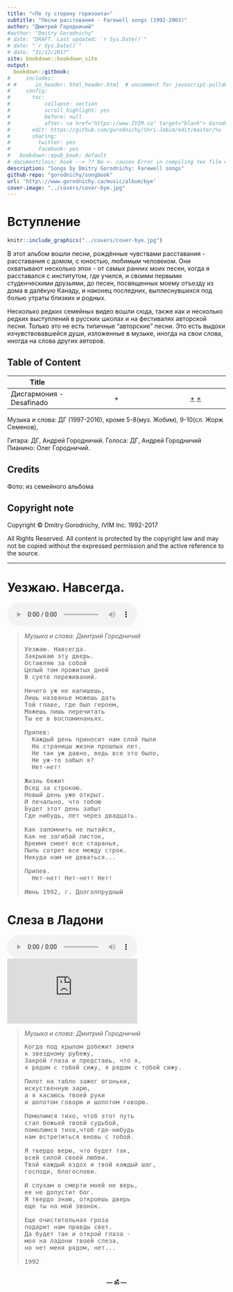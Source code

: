 ```yaml
--- 
title: "«По ту сторону горизонта»"
subtitle: "Песни расстования - Farewеll songs (1992-2003)"
author: "Дмитрий Городничий"
#author: "Dmitry Gorodnichy"
# date: "DRAFT. Last updated: `r Sys.Date()`"
# date: "`r Sys.Date()`"
# date: "31/12/2017"
site: bookdown::bookdown_site
output:
  bookdown::gitbook:
#     includes:
# #      in_header: html_header.html  # uncomment for javascript-pulldowns
#     config:
#       toc:
#           collapse: section
#           scroll_highlight: yes
#           before: null
#           after: <a href="https://www.IVIM.ca" target="blank"> Gorodnichy, IVIM Inc. &copy; 2017 
#       edit: https://github.com/gorodnichy/Shri-Jobim/edit/master/%s
#       sharing:
#         twitter: yes
#         facebook: yes
#   bookdown::epub_book: default
# documentclass: book --> ?? No <- causes Error in compiling tex file with Russian letters
description: "Songs by Dmitry Gorodnichy: Farewеll songs"
github-repo: "gorodnichy/songbook"
url: 'http\://www.gorodnichy.ca/music/album/bye'
cover-image: "../covers/cover-bye.jpg"
---
```


<!-- 
from outpul.yml

bookdown::gitbook:
  css: style.css
  config:
    toc:
      collapse: section
      before: |
        <li><a href="http://gorodnichy.ca">Dmitry O. Gorodnichy</a></li>
      after: |
        <li><a href="https://github.com/gorodnichy/Shri-Jobim"   target="blank">
        Produced using R</a></li>
        <li><a href="https://www.IVIM.ca"   target="blank">
        Gorodnichy, IVIM Inc. &copy; 2017 </a></li>
    download: [epub,pdf]
    edit: https://github.com/gorodnichy/Shri-Jobim/edit/master/%s
    sharing:
      twitter: yes
      github: yes
      facebook: yes
bookdown::epub_book: default

-->
# Вступление {-}

<!-- _«Как камера способна запечатлить внешнее состояние,   -->
<!-- так Музыка способна запечатлить внутренеe состояние фотографа-композитора»_  -->


```r
knitr::include_graphics("../covers/cover-bye.jpg")
```


В этот альбом вошли песни,  рождённые чувствами расставания - расставания с домом, с юностью, любимым человеком. 
 Они охватывают несколько эпох - от самых ранних моих песен, когда я расставался  с институтом, где учился,  и своими первыми студенческими друзьями, до песен, посвященных моему отъезду из дома в далёкую Канаду, и наконец последних,  выплеснувшихся под болью утраты близких и родных. 
 
Несколько редких семейных видео вошли сюда, также как и несколько редких выступлений в русских школах и на фестивалях авторской песни. Только это не есть типичные "авторские"  песни. Это есть выдохи изчувствовавшейся души, изложенные в музыке, иногда на свои слова,  иногда на слова других авторов. 



## Table of Content {-}



Title | 
----- | :------: | :---: 
Дисгармония - Desafinado | + | [+](media/desafinado-w-joao.mp3)  [+](media/desafinado-w-stan.mp3) 

<!-- Play all originals: video, audio -->
<!-- Play all instrumental: video, audio -->
<!-- Play all backing tracks: video, audio -->
<!-- Play all interpretations: video, audio -->


Музыка и слова: ДГ (1997-2016), кроме 5-8(муз. Жобим), 9-10(сл. Жорж Семенов), 

Гитара: ДГ, Андрей Городничий.
Голоса: ДГ, Андрей Городничий
Пианино: Олег Городничий.



## Credits {-}

Фото: из семейного альбома

<!-- Music by -->

<!-- Lyrics by  -->

<!-- Chords transcribed by  -->

<!-- The books is created using bookdown in R.  -->
<!-- Backing tracks are created using Chordbot. -->



## Copyright note {-}

Copyright &copy; Dmitry Gorodnichy, IVIM Inc. 1992-2017
        
All Rights Reserved. 
All content is protected by the copyright law and may not be copied
without the expressed permission and the active reference to the source.
        



----------------------------------------------------------



# Уезжаю. Навсегда. {#Leaving.ForGood}

<audio controls><source src="http://www.gorodnichy.ca/discovery/mp3/neBo/Uezzhau.Nawsegda-Dasha-5y.mp3"></audio>

<blockquote>
<cite>
Музыка и слова: Дмитрий Городничий
</cite>
<pre>
Уезжаю. Навсегда. 
Закрываю эту дверь. 
Оставляю за собой 
Целый том прожитых дней 
В суете переживаний. 

Ничего уж не напишешь, 
Лишь названье можешь дать 
Той главе, где был героем, 
Можешь лишь перечитать 
Ты ее в воспоминаньях. 

Припев: 
  Каждый день приносит нам слой пыли 
  На страницы жизни прошлых лет. 
  Не так уж давно, ведь все это было, 
  Не уж-то забыл я? 
  Нет-нет! 

Жизнь бежит 
Всед за строкою. 
Новый день уже открыт. 
И печально, что тобою 
Будет этот день забыт 
Где нибудь, лет через двадцать.

Как запомнить не пытайся, 
Как не загибай листок, 
Вреимя смоет все старанья, 
Пыль сотрет все между строк. 
Никуда нам не деваться... 

Припев. 
  Нет-нет! Нет-нет! Нет! 

Июнь 1992, г. Долгoлпрудный 
</pre>
</blockquote>


<!-- 

## Other recordings

Пяти-летняя Пяти-летняя Даша, 2005:
<embed align="center" src="https://www.youtube.com/embed/n81JA6xSbcs" width="300"></embed>

Пяти-летняя Даша, 1995: <audio controls><source src="http://www.gorodnichy.ca/discovery/mp3/neBo/Uezzhau.Nawsegda-Dasha-5y.mp3"></audio>

Пяти-летняя Пяти Даша, 2000: <video controls><source src="http://www.gorodnichy.ca/discovery/video/03-ksp-gorodnichy-raz'ezd.wmv"></video>

-->

<!-- 

<div markdown="1" align="center" style="padding-right:48px;">
wqeqweqwewqe
</div><br>


<table width="600" border="0" cellspacing="10" cellpadding="0">
<tbody>
<tr>
<td width="100">In Portuguese</td>
<td width="300px;">
<audio controls> <source src="media/audio/air-to-breath-4-4.mid"></audio>
</td>
<td width="300px;">
<video controls>  <source src="media/video/when-I'm-coming-back-v1.0.mp4"></video>
</td>
</tr>
</tbody>
</table>


Дисгармония | sdasdas
-------- | -------
<audio controls><source src="media/audio/air-to-breath-4-4.mid"></audio>|<audio controls><source src="media/audio/Dmitry_Gorodnichy-03-DEPARTURE.mp3"></audio>
<video controls><source src="media/video/when-I'm-coming-back-v1.0.mp4"></video>|<video controls> <source src="media/video/03-ksp-gorodnichy-raz'ezd.wmv"></video>


-->


# Слеза в Ладони {#Tear.In.Palm}

<audio controls><source src="http://www.gorodnichy.ca/discovery/mp3/neBo/Uezzhau.Nawsegda-Dasha-5y.mp3"></audio>
<embed align="center" src="https://www.youtube.com/embed/n81JA6xSbcs" width="300"></embed>


<blockquote>
<cite>
Музыка и слова: Дмитрий Городничий
</cite>
<pre>
Когда под крылом добежит земля 
к звездному рубежу, 
Закрой глаза и представь, что я, 
я рядом с тобой сижу, я рядом с тобой сижу. 

Пилот на табло зажег огоньки, 
искуственную зарю, 
а я касаюсь твоей руки 
и шопотом говорю и шопотом говорю. 

Помолимся тихо, чтоб этот путь 
стал божьей твоей судьбой, 
помолимся тихо,чтоб где-нибудь 
нам встретиться вновь с тобой. 

Я твердо верю, что будет так, 
всей силой своей любви. 
Твой каждый вздох и твой каждый шаг, 
господи, благослови. 

И слухам о смерти моей не верь, 
ее не допустит бог. 
Я твердо знаю, откроешь дверь 
еще ты на мой звонок. 

Еще очистительная гроза 
подарит нам правды свет. 
Да будет так и открой глаза - 
моя на ладони твоей слеза, 
но нет меня рядом, нет... 

1992 
</pre>
</blockquote>


<!-- <embed align="center" src="https://www.youtube.com/embed/n81JA6xSbcs" width="300"></embed> -->

<!-- <audio controls><source src="http://www.gorodnichy.ca/discovery/mp3/neBo/Uezzhau.Nawsegda-Dasha-5y.mp3"></audio> -->

<!-- <video controls><source src="http://www.gorodnichy.ca/discovery/video/03-ksp-gorodnichy-raz'ezd.wmv"></video> -->



      


<center>
<br><LARGE>
**--- ॐ --- **
</LARGE>
</center>



<!--chapter:end:index.Rmd-->

